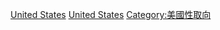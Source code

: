 [[Category:各國性犯罪|United States]]
[[Category:北美洲性犯罪|United States]]
[[Category:美國性取向|Category:美國性取向]]